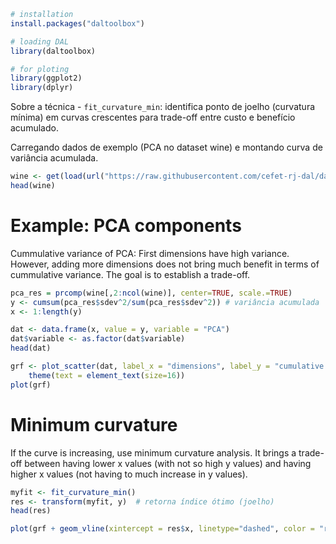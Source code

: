 ```r
# installation 
install.packages("daltoolbox")

# loading DAL
library(daltoolbox) 

# for ploting
library(ggplot2)
library(dplyr)
```

Sobre a técnica
- `fit_curvature_min`: identifica ponto de joelho (curvatura mínima) em curvas crescentes para trade-off entre custo e benefício acumulado.

Carregando dados de exemplo (PCA no dataset wine) e montando curva de variância acumulada.
```r
wine <- get(load(url("https://raw.githubusercontent.com/cefet-rj-dal/daltoolbox/main/develop/wine.RData")))
head(wine)
```

# Example: PCA components
Cummulative variance of PCA: First dimensions have high variance. However, adding more dimensions does not bring much benefit in terms of cummulative variance. 
The goal is to establish a trade-off.

```r
pca_res = prcomp(wine[,2:ncol(wine)], center=TRUE, scale.=TRUE)
y <- cumsum(pca_res$sdev^2/sum(pca_res$sdev^2)) # variância acumulada
x <- 1:length(y)
```

```r
dat <- data.frame(x, value = y, variable = "PCA")
dat$variable <- as.factor(dat$variable)
head(dat)
```

```r
grf <- plot_scatter(dat, label_x = "dimensions", label_y = "cumulative variance", colors="black") + 
    theme(text = element_text(size=16))
plot(grf)
```

# Minimum curvature
If the curve is increasing, use minimum curvature analysis. 
It brings a trade-off between having lower x values (with not so high y values) and having higher x values (not having to much increase in y values). 

```r
myfit <- fit_curvature_min()
res <- transform(myfit, y)  # retorna índice ótimo (joelho)
head(res)
```

```r
plot(grf + geom_vline(xintercept = res$x, linetype="dashed", color = "red", size=0.5))
```
